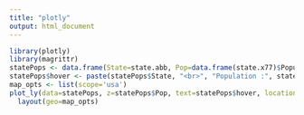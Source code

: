 ```yaml
---
title: "plotly"
output: html_document
---
```


```r
library(plotly)
library(magrittr)
statePops <- data.frame(State=state.abb, Pop=data.frame(state.x77)$Population)
statePops$hover <- paste(statePops$State, "<br>", "Population :", statePops$Pop)
map_opts <- list(scope='usa')
plot_ly(data=statePops, z=statePops$Pop, text=statePops$hover, locations=statePops$State, type='choropleth', locationmode="USA-states", color=statePops$Pop, colors="Blues") %>%
  layout(geo=map_opts)


```